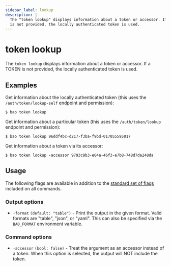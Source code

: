 ```yaml
---
sidebar_label: lookup
description: |-
  The "token lookup" displays information about a token or accessor. If a TOKEN
  is not provided, the locally authenticated token is used.
---
```


# token lookup

The `token lookup` displays information about a token or accessor. If a TOKEN is
not provided, the locally authenticated token is used.

## Examples

Get information about the locally authenticated token (this uses the
`/auth/token/lookup-self` endpoint and permission):

```shell-session
$ bao token lookup
```

Get information about a particular token (this uses the `/auth/token/lookup`
endpoint and permission):

```shell-session
$ bao token lookup 96ddf4bc-d217-f3ba-f9bd-017055595017
```

Get information about a token via its accessor:

```shell-session
$ bao token lookup -accessor 9793c9b3-e04a-46f3-e7b8-748d7da248da
```

## Usage

The following flags are available in addition to the [standard set of
flags](../index.mdx) included on all commands.

### Output options

- `-format` `(default: "table")` - Print the output in the given format. Valid
  formats are "table", "json", or "yaml". This can also be specified via the
  `BAO_FORMAT` environment variable.

### Command options

- `-accessor` `(bool: false)` - Treat the argument as an accessor instead of a
  token. When this option is selected, the output will NOT include the token.
